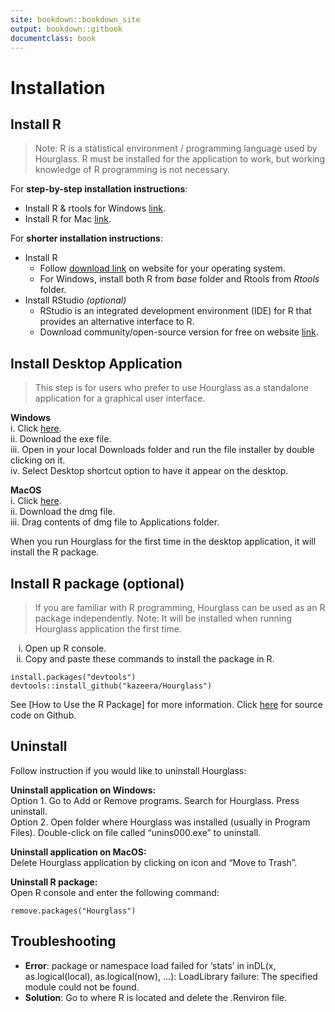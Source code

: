 ```yaml
---
site: bookdown::bookdown_site
output: bookdown::gitbook
documentclass: book
---
```

# Installation

## Install R
> Note: R is a statistical environment / programming language used by Hourglass. R must be installed for the application to work, but working knowledge of R programming is not necessary.

For **step-by-step installation instructions**:  

* Install R & rtools for Windows  [link](https://datag.org/resources/documents/spring-2018/37-de-barros-installing-r-on-windows/file).   
* Install R for Mac  [link](https://people.umass.edu/biep540w/pdf/HOW%20TO%20install%20R%20and%20R%20Studio%20MAC%20Users%20Fall%202020.pdf).  


For **shorter installation instructions**:  

* Install R
     * Follow [download link](https://cran.r-project.org/bin/) on website for your operating system. 
     * For Windows, install both R from _base_ folder and Rtools from _Rtools_ folder. 


* Install RStudio _(optional)_
     * RStudio is an integrated development environment (IDE) for R that provides an alternative interface to R.
     *  Download community/open-source version for free on website [link](https://rstudio.com/products/rstudio/download/#download).

## Install Desktop Application
> This step is for users who prefer to use Hourglass as a standalone application for a graphical user interface.

**Windows**  
i. Click [here](https://github.com/kazeera/Hourglass-interface).  
ii. Download the exe file.  
iii. Open in your local Downloads folder and run the file installer by double clicking on it.  
iv. Select Desktop shortcut option to have it appear on the desktop.  
  
**MacOS**  
i. Click [here](https://github.com/kazeera/Hourglass-interface).  
ii. Download the dmg file.  
iii. Drag contents of dmg file to Applications folder.  
  
When you run Hourglass for the first time in the desktop application, it will install the R package.

## Install R package (optional)
> If you are familiar with R programming, Hourglass can be used as an R package independently. Note: It will be installed when running Hourglass application the first time.

i. Open up R console.
ii. Copy and paste these commands to install the package in R. 

```
install.packages("devtools")
devtools::install_github("kazeera/Hourglass")
```
See [How to Use the R Package] for more information.
Click [here](https://github.com/kazeera/Hourglass) for source code on Github.

## Uninstall

Follow instruction if you would like to uninstall Hourglass:

**Uninstall application on Windows:**  
Option 1. Go to Add or Remove programs. Search for Hourglass. Press uninstall.  
Option 2. Open folder where Hourglass was installed (usually in Program Files). Double-click on file called "unins000.exe" to uninstall.  

**Uninstall application on MacOS:**  
Delete Hourglass application by clicking on icon and "Move to Trash".  

**Uninstall R package:**   
Open R console and enter the following command:
```
remove.packages("Hourglass")
```

## Troubleshooting

* **Error**: package or namespace load failed for 'stats' in inDL(x, as.logical(local), as.logical(now), ...):
LoadLibrary failure: The specified module could not be found.
* **Solution**: Go to where R is located and delete the .Renviron file.